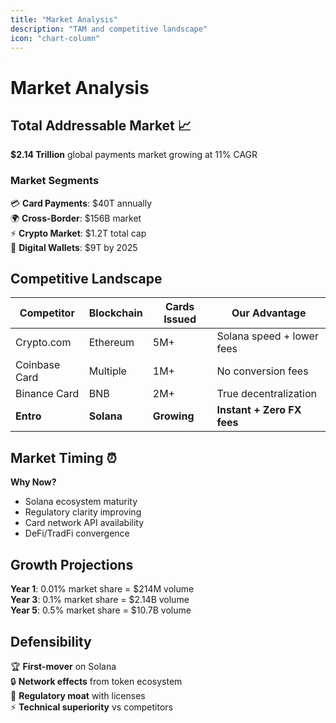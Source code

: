 ```yaml
---
title: "Market Analysis"
description: "TAM and competitive landscape"
icon: "chart-column"
---
```


# Market Analysis

## Total Addressable Market 📈

**$2.14 Trillion** global payments market growing at 11% CAGR

### Market Segments
💳 **Card Payments**: $40T annually  
🌍 **Cross-Border**: $156B market  
⚡ **Crypto Market**: $1.2T total cap  
💱 **Digital Wallets**: $9T by 2025  

## Competitive Landscape

| Competitor | Blockchain | Cards Issued | Our Advantage |
|------------|------------|--------------|---------------|
| Crypto.com | Ethereum | 5M+ | Solana speed + lower fees |
| Coinbase Card | Multiple | 1M+ | No conversion fees |
| Binance Card | BNB | 2M+ | True decentralization |
| **Entro** | **Solana** | **Growing** | **Instant + Zero FX fees** |

## Market Timing ⏰

**Why Now?**
- Solana ecosystem maturity
- Regulatory clarity improving  
- Card network API availability
- DeFi/TradFi convergence

## Growth Projections

**Year 1**: 0.01% market share = $214M volume  
**Year 3**: 0.1% market share = $2.14B volume  
**Year 5**: 0.5% market share = $10.7B volume  

## Defensibility

🏆 **First-mover** on Solana  
🔒 **Network effects** from token ecosystem  
📜 **Regulatory moat** with licenses  
⚡ **Technical superiority** vs competitors